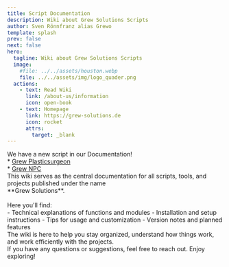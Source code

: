 ```yaml
---
title: Script Documentation
description: Wiki about Grew Solutions Scripts
author: Sven Rönnfranz alias Grewo
template: splash
prev: false
next: false
hero:
  tagline: Wiki about Grew Solutions Scripts
  image:
    #file: ../../assets/houston.webp
    file: ../../assets/img/logo_quader.png
  actions:
    - text: Read Wiki
      link: /about-us/information
      icon: open-book
    - text: Homepage
      link: https://grew-solutions.de
      icon: rocket
      attrs:
        target: _blank
---
```



<CardGrid stagger>
  <InfoCard title="Updates" icon="information">
    We have a new script in our Documentation!<br/>
    * <a href="/grew_plasticsurgeon/readme" target="_blank">Grew Plasticsurgeon</a><br/>
    * <a href="/grew_npc/readme" target="_blank">Grew NPC</a><br/>
  </InfoCard>

  <Card title="About this Site" icon="open-book">
    This wiki serves as the central documentation for all scripts, tools, and projects published under the name<br/>
    **Grew Solutions**.<br/>
    <br/>
    Here you'll find:<br/>
    - Technical explanations of functions and modules  
    - Installation and setup instructions  
    - Tips for usage and customization  
    - Version notes and planned features  
    <br/>
    The wiki is here to help you stay organized, understand how things work, and work efficiently with the projects.<br/>
    If you have any questions or suggestions, feel free to reach out.  
    Enjoy exploring!
  </Card>

</CardGrid>
